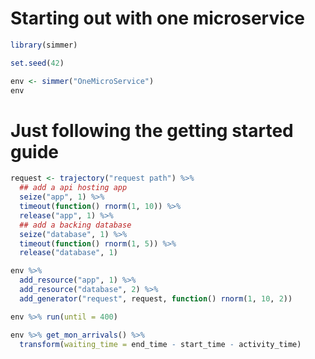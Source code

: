 # Starting out with one microservice
```r
library(simmer)

set.seed(42)

env <- simmer("OneMicroService")
env
```

# Just following the getting started guide
```r
request <- trajectory("request path") %>%
  ## add a api hosting app
  seize("app", 1) %>%
  timeout(function() rnorm(1, 10)) %>%
  release("app", 1) %>%
  ## add a backing database
  seize("database", 1) %>%
  timeout(function() rnorm(1, 5)) %>%
  release("database", 1)

env %>%
  add_resource("app", 1) %>%
  add_resource("database", 2) %>%
  add_generator("request", request, function() rnorm(1, 10, 2))

env %>% run(until = 400)

env %>% get_mon_arrivals() %>%
  transform(waiting_time = end_time - start_time - activity_time)
```